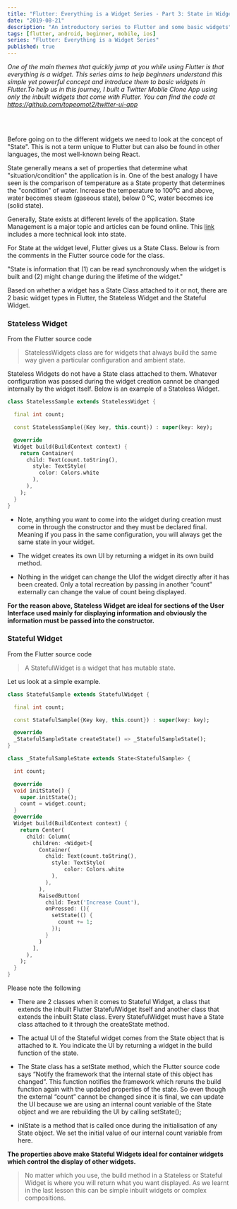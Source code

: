 ```yaml
---
title: "Flutter: Everything is a Widget Series - Part 3: State in Widgets."
date: "2019-08-21"
description: "An introductory series to Flutter and some basic widgets"
tags: [flutter, android, beginner, mobile, ios]
series: "Flutter: Everything is a Widget Series"
published: true
---
```


_One of the main themes that quickly jump at you while using Flutter is that everything is a widget. This series aims to help beginners understand this simple yet powerful concept and introduce them to basic widgets in Flutter.To help us in this journey, I built a Twitter Mobile Clone App using only the inbuilt widgets that come with Flutter. You can find the code at https://github.com/topeomot2/twitter-ui-app_

<br />
<br />

Before going on to the different widgets we need to look at the concept of "State". This is not a term unique to Flutter but can also be found in other languages, the most well-known being React.

State generally means a set of properties that determine what "situation/condition" the application is in. One of the best analogy I have seen is the comparison of temperature as a State property that determines the "condition" of water. Increase the temperature to 100⁰C and above, water becomes steam (gaseous state), below 0 ⁰C, water becomes ice (solid state).

Generally, State exists at different levels of the application. State Management is a major topic and articles can be found online. This [link](https://app.egghead.io/articles/what-is-state-why-do-i-need-to-manage-it) includes a more technical look into state.

For State at the widget level, Flutter gives us a State Class. Below is from the comments in the Flutter source code for the class.

"State is information that (1) can be read synchronously when the widget is built and (2) might change during the lifetime of the widget."

Based on whether a widget has a State Class attached to it or not, there are 2 basic widget types in Flutter, the Stateless Widget and the Stateful Widget.

### Stateless Widget

From the Flutter source code

> StatelessWidgets class are for widgets that always build the same way given a particular configuration and ambient state.

Stateless Widgets do not have a State class attached to them. Whatever configuration was passed during the widget creation cannot be changed internally by the widget itself. Below is an example of a Stateless Widget.

```dart
class StatelessSample extends StatelessWidget {

  final int count;

  const StatelessSample({Key key, this.count}) : super(key: key);

  @override
  Widget build(BuildContext context) {
    return Container(
      child: Text(count.toString(),
        style: TextStyle(
          color: Colors.white
        ),
      ),
    );
  }
}
```

- Note, anything you want to come into the widget during creation must come in through the constructor and they must be declared final. Meaning if you pass in the same configuration, you will always get the same state in your widget.

- The widget creates its own UI by returning a widget in its own build method.

- Nothing in the widget can change the UIof the widget directly after it has been created. Only a total recreation by passing in another “count” externally can change the value of count being displayed.

**For the reason above, Stateless Widget are ideal for sections of the User Interface used mainly for displaying information and obviously the information must be passed into the constructor.**

### Stateful Widget

From the Flutter source code

> A StatefulWidget is a widget that has mutable state.

Let us look at a simple example.

```dart
class StatefulSample extends StatefulWidget {

  final int count;

  const StatefulSample({Key key, this.count}) : super(key: key);

  @override
  _StatefulSampleState createState() => _StatefulSampleState();
}

class _StatefulSampleState extends State<StatefulSample> {

  int count;

  @override
  void initState() {
    super.initState();
    count = widget.count;
  }
  @override
  Widget build(BuildContext context) {
    return Center(
      child: Column(
        children: <Widget>[
          Container(
            child: Text(count.toString(),
              style: TextStyle(
                  color: Colors.white
              ),
            ),
          ),
          RaisedButton(
            child: Text('Increase Count'),
            onPressed: (){
              setState(() {
                count += 1;
              });
            }
          )
        ],
      ),
    );
  }
}
```

Please note the following

- There are 2 classes when it comes to Stateful Widget, a class that extends the inbuilt Flutter StatefulWidget itself and another class that extends the inbuilt State class. Every StatefulWidget must have a State class attached to it through the createState method.

- The actual UI of the Stateful widget comes from the State object that is attached to it. You indicate the UI by returning a widget in the build function of the state.

- The State class has a setState method, which the Flutter source code says “Notify the framework that the internal state of this object has changed”. This function notifies the framework which reruns the build function again with the updated properties of the state.
  So even though the external “count” cannot be changed since it is final, we can update the UI because we are using an internal count variable of the State object and we are rebuilding the UI by calling setState();

- iniState is a method that is called once during the initialisation of any State object. We set the initial value of our internal count variable from here.

**The properties above make Stateful Widgets ideal for container widgets which control the display of other widgets.**

> No matter which you use, the build method in a Stateless or Stateful Widget is where you will return what you want displayed. As we learnt in the last lesson this can be simple inbuilt widgets or complex compositions.
